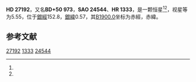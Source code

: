 {{Starbox begin
| name = HD 27192
}}
{{Starbox observe
| epoch = [[J2000.0|J2000.0]]
| constell = {{星座名待查}}<ref name=SIMBAD>{{cite web
 | url=http://simbad.u-strasbg.fr/simbad/sim-id?Ident=HR+1333
 | title =Pulsating variable Star
 | publisher=Centre de Données astronomiques de Strasbourg
 | work=SIMBAD
 | accessdate=2012-07-13}}</ref><ref name=DATA>{{cite web
 | url=http://vizier.u-strasbg.fr/viz-bin/VizieR-5?-out.add=.&-source=5050&-corr=PK=HR&-out.max=9999&HR=1333
 | title=VizieR Detailed Page
 | accessdate=2012-07-13
 | archive-date=2019-02-16
 | archive-url=https://web.archive.org/web/20190216104616/http://vizier.u-strasbg.fr/viz-bin/VizieR-5?-out.add=.&-source=5050&-corr=PK=HR&-out.max=9999&HR=1333
 | dead-url=no
 }}</ref>
| 星官 = 
| ra = {{RA|4|20|11.5}}<ref name=SIMBAD /><ref name=DATA />
| dec = {{DEC|+50|55|15}}<ref name=SIMBAD /><ref name=DATA />
| appmag_v = 5.55<ref name=SIMBAD /><ref name=DATA />
}}
{{Starbox character
| class = B1.5IV<ref name=SIMBAD /><ref name=DATA />
| b-v = -0.01<ref name=SIMBAD /><ref name=DATA />
| u-b = -0.75<ref name=SIMBAD /><ref name=DATA />
| r-i = <ref name=SIMBAD /><ref name=DATA />
| variable = 
}}
{{Starbox astrometry
| radial_v = -0.75
| prop_mo_ra = -16
| parallax = 
| p_error = 
}}
{{Starbox catalog
| names =BD+50 973，[[SAO星表|SAO]] 24544，[[HD星表|HD]] 27192，[[HR星表|HR]] 1333}}
{{Starbox reference |Simbad=HR+1333}}
{{Starbox end}}

'''HD 27192'''，又名'''BD+50 973'''，'''SAO 24544'''、'''HR 1333'''，是一颗恒星<ref name=SIMBAD /><ref name=DATA />，视星等为5.55，位于[[銀道座標系|銀經]]152.8，[[銀道座標系|銀緯]]0.57，其[[B1900.0|B1900.0]]坐标为赤經{{RA|4|12|36.7}}，赤緯{{DEC|+50|0.57|41}}。

== 参考文献 ==
{{reflist}}

{{star-stub}}

[[Category:HD和HDE天體|27192]]
[[Category:HR天體|1333]]
[[Category:SAO天體|24544]]